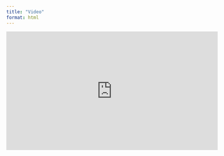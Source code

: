 ```yaml
---
title: "Video"
format: html
---
```


<iframe width="560" height="315" src="https://www.youtube.com/embed/UCjZZ3Nayzo" frameborder="0" allow="accelerometer; autoplay; encrypted-media; gyroscope; picture-in-picture" allowfullscreen>

</iframe>
